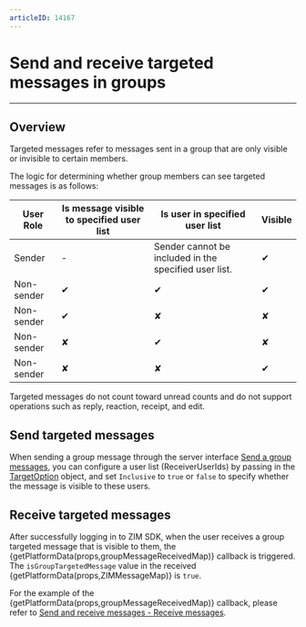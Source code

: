 ```yaml
---
articleID: 14167
---
```



# Send and receive targeted messages in groups

- - -

## Overview

Targeted messages refer to messages sent in a group that are only visible or invisible to certain members.

The logic for determining whether group members can see targeted messages is as follows:

| User Role | Is message visible to specified user list | Is user in specified user list | Visible |
| ---- | ------------- | --------------- | ---- |
| Sender  | -             | Sender cannot be included in the specified user list. | ✔    |
| Non-sender | ✔             | ✔               | ✔    |
| Non-sender | ✔             | ✘               | ✘    |
| Non-sender | ✘             | ✔               | ✘    |
| Non-sender | ✘             | ✘               | ✔    |


<Note title="Note">
Targeted messages do not count toward unread counts and do not support operations such as reply, reaction, receipt, and edit.
</Note>

## Send targeted messages

When sending a group message through the server interface [Send a group messages](/zim-server/messaging/send-group-messages), you can configure a user list (ReceiverUserIds) by passing in the [TargetOption](/zim-server/messaging/send-group-messages#targetoption) object, and set `Inclusive` to `true` or `false` to specify whether the message is visible to these users.

## Receive targeted messages

After successfully logging in to ZIM SDK, when the user receives a group targeted message that is visible to them, the {getPlatformData(props,groupMessageReceivedMap)} callback is triggered. The <code>isGroupTargetedMessage</code> value in the received {getPlatformData(props,ZIMMessageMap)} is <code>true</code>.

For the example of the {getPlatformData(props,groupMessageReceivedMap)} callback, please refer to [Send and receive messages - Receive messages](./Send%20and%20receive%20messages.mdx#receive-messages).

